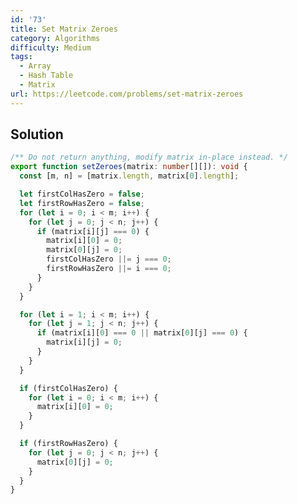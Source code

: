 ```yaml
---
id: '73'
title: Set Matrix Zeroes
category: Algorithms
difficulty: Medium
tags:
  - Array
  - Hash Table
  - Matrix
url: https://leetcode.com/problems/set-matrix-zeroes
---
```


## Solution

```typescript showLineNumbers
/** Do not return anything, modify matrix in-place instead. */
export function setZeroes(matrix: number[][]): void {
  const [m, n] = [matrix.length, matrix[0].length];

  let firstColHasZero = false;
  let firstRowHasZero = false;
  for (let i = 0; i < m; i++) {
    for (let j = 0; j < n; j++) {
      if (matrix[i][j] === 0) {
        matrix[i][0] = 0;
        matrix[0][j] = 0;
        firstColHasZero ||= j === 0;
        firstRowHasZero ||= i === 0;
      }
    }
  }

  for (let i = 1; i < m; i++) {
    for (let j = 1; j < n; j++) {
      if (matrix[i][0] === 0 || matrix[0][j] === 0) {
        matrix[i][j] = 0;
      }
    }
  }

  if (firstColHasZero) {
    for (let i = 0; i < m; i++) {
      matrix[i][0] = 0;
    }
  }

  if (firstRowHasZero) {
    for (let j = 0; j < n; j++) {
      matrix[0][j] = 0;
    }
  }
}
```
